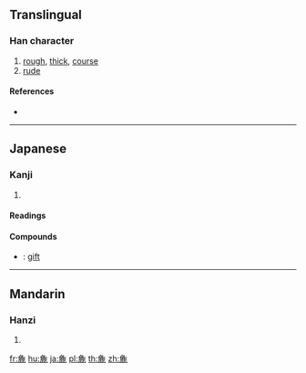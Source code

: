 {{character info/new}}
{{also|粗|麤}}
==Translingual==

===Han character===
{{Han char|rn=198|rad=鹿|as=02|sn=13|four=|canj=NIXP|ids=⿱𠂊鹿}}

# [[rough]], [[thick]], [[course]]
# [[rude]]

====References====
* {{Han ref|kx=1509.010|dkj=47591|dj=2037.050|hdz=74727.050|uh=9E81}}

----

==Japanese==

===Kanji===
{{ja-kanji|grade=|rs=鹿02}}

# {{defn|lang=ja|sort=鹿02}}

====Readings====
{{ja-readings|goon=[[す]] (su)|kanon=[[そ]] (so)|kun=[[あらい]] (arai)}}

====Compounds====
{{der-top|Compounds}}
* {{ja-r|麁景|そけい}}: [[gift]]
{{der-bottom}}

----

==Mandarin==

===Hanzi===
{{cmn-hanzi|pin=[[cū]] ([[cu1]])|wg=ts'u<sup>1</sup>}}

# {{defn|lang=cmn|sort=鹿02}}

[[fr:麁]]
[[hu:麁]]
[[ja:麁]]
[[pl:麁]]
[[th:麁]]
[[zh:麁]]